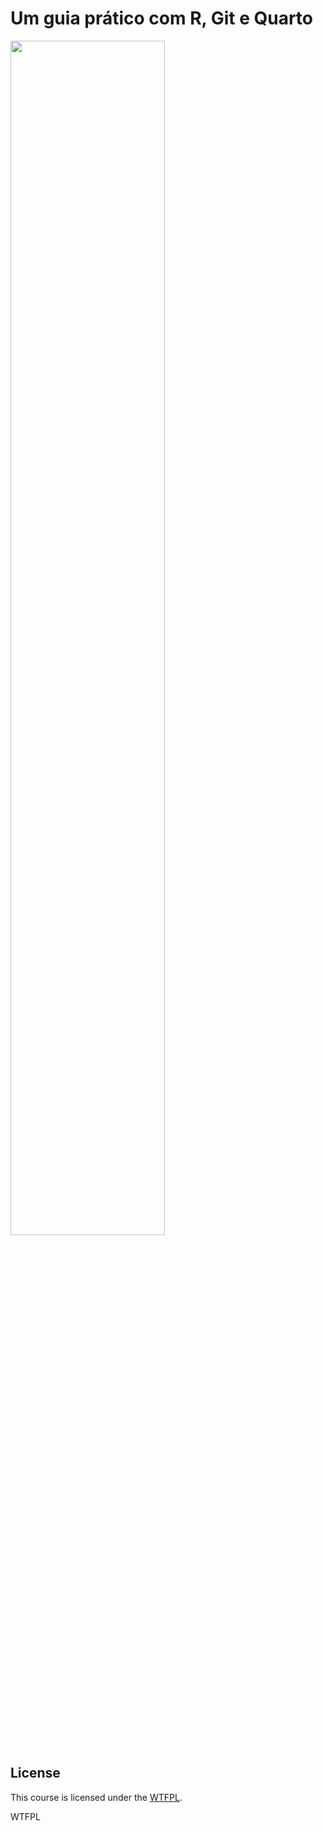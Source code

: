 # Um guia prático com R, Git e Quarto {.unnumbered}


![](images/coverDOB2.jpg){width=70%}

## License

This course is licensed under the [WTFPL](http://www.wtfpl.net/txt/copying/).

<a href="http://www.wtfpl.net/"><img
       src="images/wtfpl-badge-4.png"
       width="80" height="15" alt="WTFPL" /></a>